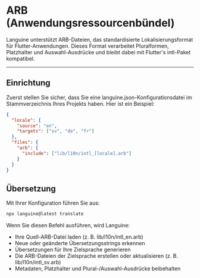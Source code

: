 # ARB (Anwendungsressourcenbündel)

Languine unterstützt ARB-Dateien, das standardisierte Lokalisierungsformat für Flutter-Anwendungen. Dieses Format verarbeitet Pluralformen, Platzhalter und Auswahl-Ausdrücke und bleibt dabei mit Flutter's intl-Paket kompatibel.

---

## Einrichtung

Zuerst stellen Sie sicher, dass Sie eine languine.json-Konfigurationsdatei im Stammverzeichnis Ihres Projekts haben. Hier ist ein Beispiel:

```json
{
  "locale": {
    "source": "en",
    "targets": ["sv", "de", "fr"]
  },
  "files": {
    "arb": {
      "include": ["lib/l10n/intl_[locale].arb"]
    }
  }
}
```

## Übersetzung

Mit Ihrer Konfiguration führen Sie aus:

```bash
npx languine@latest translate
```

Wenn Sie diesen Befehl ausführen, wird Languine:

- Ihre Quell-ARB-Datei laden (z. B. lib/l10n/intl_en.arb)
- Neue oder geänderte Übersetzungsstrings erkennen
- Übersetzungen für Ihre Zielsprache generieren
- Die ARB-Dateien der Zielsprache erstellen oder aktualisieren (z. B. lib/l10n/intl_sv.arb)
- Metadaten, Platzhalter und Plural-/Auswahl-Ausdrücke beibehalten

